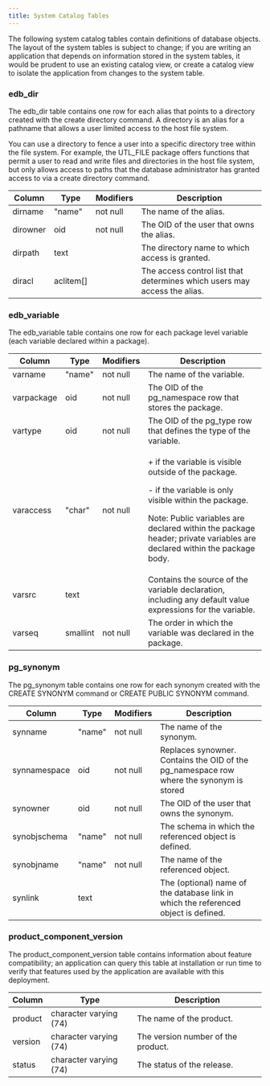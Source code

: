 ```yaml
---
title: System Catalog Tables
---
```



The following system catalog tables contain definitions of database objects. The layout of the system tables is subject to change; if you are writing an application that depends on information stored in the system tables, it would be prudent to use an existing catalog view, or create a catalog view to isolate the application from changes to the system table.

### edb\_dir

The edb\_dir table contains one row for each alias that points to a directory created with the create directory command. A directory is an alias for a pathname that allows a user limited access to the host file system.

You can use a directory to fence a user into a specific directory tree within the file system. For example, the UTL\_FILE package offers functions that permit a user to read and write files and directories in the host file system, but only allows access to paths that the database administrator has granted access to via a create directory command.

| Column   | Type        | Modifiers | Description                                                               |
| -------- | ----------- | --------- | ------------------------------------------------------------------------- |
| dirname  | "name"      | not null  | The name of the alias.                                                    |
| dirowner | oid         | not null  | The OID of the user that owns the alias.                                  |
| dirpath  | text        |           | The directory name to which access is granted.                            |
| diracl   | aclitem\[\] |           | The access control list that determines which users may access the alias. |

### edb\_variable

The edb\_variable table contains one row for each package level variable (each variable declared within a package).

<table>
<thead>
<tr class="header">
<th>Column</th>
<th>Type</th>
<th>Modifiers</th>
<th>Description</th>
</tr>
</thead>
<tbody>
<tr class="odd">
<td>varname</td>
<td>"name"</td>
<td>not null</td>
<td>The name of the variable.</td>
</tr>
<tr class="even">
<td>varpackage</td>
<td>oid</td>
<td>not null</td>
<td>The OID of the pg_namespace row that stores the package.</td>
</tr>
<tr class="odd">
<td>vartype</td>
<td>oid</td>
<td>not null</td>
<td>The OID of the pg_type row that defines the type of the variable.</td>
</tr>
<tr class="even">
<td>varaccess</td>
<td>"char"</td>
<td>not null</td>
<td><p>+ if the variable is visible outside of the package.</p>
<p>- if the variable is only visible within the package.</p>
<p>Note: Public variables are declared within the package header; private variables are declared within the package body.</p></td>
</tr>
<tr class="odd">
<td>varsrc</td>
<td>text</td>
<td></td>
<td>Contains the source of the variable declaration, including any default value expressions for the variable.</td>
</tr>
<tr class="even">
<td>varseq</td>
<td>smallint</td>
<td>not null</td>
<td>The order in which the variable was declared in the package.</td>
</tr>
</tbody>
</table>

### pg\_synonym

The pg\_synonym table contains one row for each synonym created with the CREATE SYNONYM command or CREATE PUBLIC SYNONYM command.

| Column       | Type   | Modifiers | Description                                                                              |
| ------------ | ------ | --------- | ---------------------------------------------------------------------------------------- |
| synname      | "name" | not null  | The name of the synonym.                                                                 |
| synnamespace | oid    | not null  | Replaces synowner. Contains the OID of the pg\_namespace row where the synonym is stored |
| synowner     | oid    | not null  | The OID of the user that owns the synonym.                                               |
| synobjschema | "name" | not null  | The schema in which the referenced object is defined.                                    |
| synobjname   | "name" | not null  | The name of the referenced object.                                                       |
| synlink      | text   |           | The (optional) name of the database link in which the referenced object is defined.      |

### product\_component\_version

The product\_component\_version table contains information about feature compatibility; an application can query this table at installation or run time to verify that features used by the application are available with this deployment.

| Column  | Type                   | Description                        |
| ------- | ---------------------- | ---------------------------------- |
| product | character varying (74) | The name of the product.           |
| version | character varying (74) | The version number of the product. |
| status  | character varying (74) | The status of the release.         |

